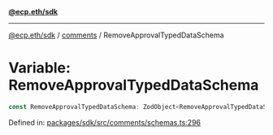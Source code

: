 [**@ecp.eth/sdk**](../../index.mdx)

***

[@ecp.eth/sdk](/sdk-reference/index.mdx) / [comments](/sdk-reference/comments/index.mdx) / RemoveApprovalTypedDataSchema

# Variable: RemoveApprovalTypedDataSchema

```ts
const RemoveApprovalTypedDataSchema: ZodObject<RemoveApprovalTypedDataSchemaType>;
```

Defined in: [packages/sdk/src/comments/schemas.ts:296](https://github.com/ecp-eth/comments-monorepo/blob/main/packages/sdk/src/comments/schemas.ts#L296)
